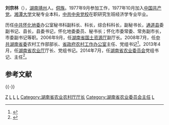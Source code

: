 '''刘宗林'''（{{bd|1958年|11月||catIdx=L刘}}），[[湖南|湖南]][[靖州|靖州]]人。[[侗族|侗族]]。1977年9月参加工作，1977年10月加入[[中国共产党|中国共产党]]。[[湘潭大学|湘潭大学]]文秘专业本科，[[中共中央党校|中共中央党校]]在职研究生班经济学专业毕业。

历任[[中国共产党怀化市委员会|中共怀化地委]]办公室秘书科副科长、科长，综合科科长，副秘书长，[[通道县|通道县]]委副书记、县长，县委书记，怀化地委委员、秘书长；怀化市委常委、常务副市长，市委副书记等职。2006年9月，任[[湖南省国土资源厅|湖南省国土资源厅]]副厅长。2008年7月，任[[中共湖南省委|中共湖南省委]]农村工作部部长、[[湖南省人民政府农村工作办公室|省政府农村工作办公室]]主任、党组书记<ref>{{cite web |url=http://www.hnredstar.gov.cn/huaihua/gbgz/rmxx/t20080911_195788.htm |title=存档副本 |accessdate=2011年12月16日 |deadurl=yes |archiveurl=https://web.archive.org/web/20160630000106/http://www.hnredstar.gov.cn/huaihua/gbgz/rmxx/t20080911_195788.htm |archivedate=2016年6月30日 |df= }}</ref>。2013年4月，任[[湖南省农业厅|湖南省农业厅]]厅长、党组书记。2014年7月，任[[湖南省农业委员会|湖南省农业委员会]]党组书记、主任<ref>{{cite web|title=刘宗林|url=http://www.hnagri.gov.cn/web/hnagrizw/zwzq/ljds/default.htm|publisher=湖南农业信息网|accessdate=2016-05-26|deadurl=yes|archiveurl=https://web.archive.org/web/20160624110917/http://www.hnagri.gov.cn/web/hnagrizw/zwzq/ljds/default.htm|archivedate=2016-06-24}}</ref>。

==参考文献==
<references />

{{-}}
{{start box}}
{{s-gov|prc}}
{{s-new}}
{{s-title|[[湖南省农业委员会|湖南省农业委员会]]主任|2014年7月-2018年1月}} 
{{s-after|[[袁延文|袁延文]]}}
{{s-before|[[田家贵|田家贵]]}}
{{s-title|[[湖南省农业厅|湖南省农业厅]]厅长|2013年4月-2014年7月}} 
{{s-none|机构裁撤，改为[[湖南省农业农村厅|湖南省农业委员会]]}}
{{s-before|[[彭友文|彭友文]]}}
{{s-title|[[中国共产党通道侗族自治县委员会|中国共产党通道侗族自治县委员会]]书记|1992年11月-1995年6月}} 
{{s-after|[[杨正杰|杨正杰]]}}
{{end box}}

[[Category:刘姓|Z]]
[[Category:靖州人|L]]
[[Category:中華人民共和國侗族政治人物|L]]
[[Category:湘潭大学校友|L]]
[[Category:湖南省农业农村厅厅长|Category:湖南省农业农村厅厅长]]
[[Category:湖南省农业委员会主任|Category:湖南省农业委员会主任]]
[[Category:湖南省縣委書記|L]]